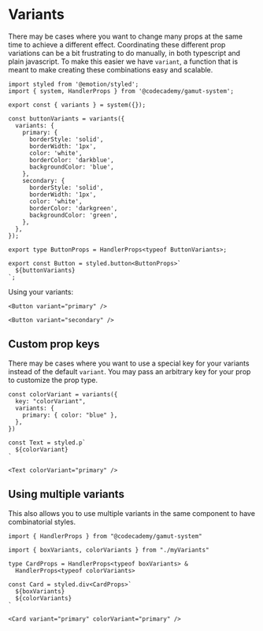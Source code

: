 # Variants

There may be cases where you want to change many props at the same time to achieve a different effect. Coordinating these different prop variations can be a bit frustrating to do manually, in both typescript and plain javascript. To make this easier we have `variant`, a function that is meant to make creating these combinations easy and scalable.

```tsx
import styled from '@emotion/styled';
import { system, HandlerProps } from '@codecademy/gamut-system';

export const { variants } = system({});

const buttonVariants = variants({
  variants: {
    primary: {
      borderStyle: 'solid',
      borderWidth: '1px',
      color: 'white',
      borderColor: 'darkblue',
      backgroundColor: 'blue',
    },
    secondary: {
      borderStyle: 'solid',
      borderWidth: '1px',
      color: 'white',
      borderColor: 'darkgreen',
      backgroundColor: 'green',
    },
  },
});

export type ButtonProps = HandlerProps<typeof ButtonVariants>;

export const Button = styled.button<ButtonProps>`
  ${buttonVariants}
`;
```

Using your variants:

```tsx
<Button variant="primary" />

<Button variant="secondary" />
```

## Custom prop keys

There may be cases where you want to use a special key for your variants instead of the default `variant`. You may pass an arbitrary key for your prop to customize the prop type.

```tsx
const colorVariant = variants({
  key: "colorVariant",
  variants: {
    primary: { color: "blue" },
  },
})

const Text = styled.p`
  ${colorVariant}
`

<Text colorVariant="primary" />
```

## Using multiple variants

This also allows you to use multiple variants in the same component to have combinatorial styles.

```tsx
import { HandlerProps } from "@codecademy/gamut-system"

import { boxVariants, colorVariants } from "./myVariants"

type CardProps = HandlerProps<typeof boxVariants> &
  HandlerProps<typeof colorVariants>

const Card = styled.div<CardProps>`
  ${boxVariants}
  ${colorVariants}
`

<Card variant="primary" colorVariant="primary" />
```
